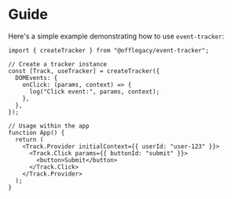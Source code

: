 # Guide

Here's a simple example demonstrating how to use `event-tracker`:

```tsx
import { createTracker } from "@offlegacy/event-tracker";

// Create a tracker instance
const [Track, useTracker] = createTracker({
  DOMEvents: {
    onClick: (params, context) => {
      log("Click event:", params, context);
    },
  },
});

// Usage within the app
function App() {
  return (
    <Track.Provider initialContext={{ userId: "user-123" }}>
      <Track.Click params={{ buttonId: "submit" }}>
        <button>Submit</button>
      </Track.Click>
    </Track.Provider>
  );
}
```
